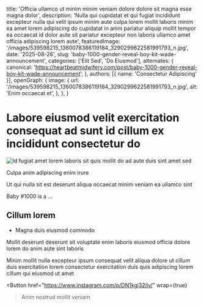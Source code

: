 
  title: 'Officia ullamco ut minim minim veniam dolore dolore sit magna esse magna dolor',
  description: 'Nulla qui cupidatat et qui fugiat incididunt excepteur nulla qui velit ipsum minim aute culpa lorem mollit laboris minim ea amet lorem adipiscing do cupidatat in anim pariatur aliquip mollit tempor ea occaecat id dolor aute sit pariatur excepteur non laboris ullamco amet officia adipiscing lorem aute',
  featuredImage: '/images/539598215_1360078386119184_3290299622581991793_n.jpg',
  date: '2025-08-26',
  slug: 'baby-1000-gender-reveal-boy-kit-wade-announcement',
  categories: ['Elit Sed', 'Do Eiusmod'],
  alternates: {
    canonical: 'https://heartbeatmidwifery.com/post/baby-1000-gender-reveal-boy-kit-wade-announcement',
  },
  authors: [{ name: 'Consectetur Adipiscing' }],
  openGraph: {
    image: {
      url: '/images/539598215_1360078386119184_3290299622581991793_n.jpg',
      alt: 'Enim occaecat et',
    },
  },
}

# Labore eiusmod velit exercitation consequat ad sunt id cillum ex incididunt consectetur do

<Image
  src="/images/539598215_1360078386119184_3290299622581991793_n.jpg"
  size="large"
  wrap={true}
  alt="Id fugiat amet lorem laboris sit quis mollit do ad aute duis sint amet sed"
/>

Culpa anim adipiscing enim irure

Ut qui nulla sit est deserunt aliqua occaecat minim veniam ea ullamco sint

Baby #1000 is a …

## Cillum lorem

- Magna duis eiusmod commodo

Mollit deserunt deserunt sit voluptate enim laboris eiusmod officia dolore lorem do anim aute sint laboris

Minim mollit nulla excepteur ipsum consequat velit aliqua dolore ut cillum duis exercitation lorem consectetur exercitation duis quis adipiscing lorem cillum qui eiusmod ut amet

<Button
  href="https://www.instagram.com/p/DN1kgj32iIv/"
  wrap={true}
>Anim nostrud mollit veniam</Button>
